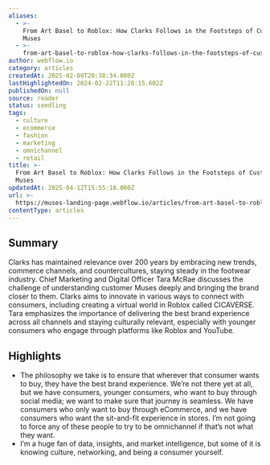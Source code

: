 ```yaml
---
aliases:
  - >-
    From Art Basel to Roblox: How Clarks Follows in the Footsteps of Customer
    Muses
  - >-
    from-art-basel-to-roblox-how-clarks-follows-in-the-footsteps-of-customer-muses
author: webflow.io
category: articles
createdAt: 2025-02-09T20:38:34.000Z
lastHighlightedOn: 2024-02-22T11:28:15.602Z
publishedOn: null
source: reader
status: seedling
tags:
  - culture
  - ecommerce
  - fashion
  - marketing
  - omnichannel
  - retail
title: >-
  From Art Basel to Roblox: How Clarks Follows in the Footsteps of Customer
  Muses
updatedAt: 2025-04-12T15:55:18.000Z
url: >-
  https://muses-landing-page.webflow.io/articles/from-art-basel-to-roblox-how-clarks-follows-in-the-footsteps-of-customer-muses
contentType: articles
---
```

## Summary

Clarks has maintained relevance over 200 years by embracing new trends, commerce channels, and countercultures, staying steady in the footwear industry. Chief Marketing and Digital Officer Tara McRae discusses the challenge of understanding customer Muses deeply and bringing the brand closer to them. Clarks aims to innovate in various ways to connect with consumers, including creating a virtual world in Roblox called CICAVERSE. Tara emphasizes the importance of delivering the best brand experience across all channels and staying culturally relevant, especially with younger consumers who engage through platforms like Roblox and YouTube.

## Highlights

- The philosophy we take is to ensure that wherever that consumer wants to buy, they have the best brand experience. We’re not there yet at all, but we have consumers, younger consumers, who want to buy through social media; we want to make sure that journey is seamless. We have consumers who only want to buy through eCommerce, and we have consumers who want the sit-and-fit experience in stores. I’m not going to force any of these people to try to be omnichannel if that’s not what they want.
- I’m a huge fan of data, insights, and market intelligence, but some of it is knowing culture, networking, and being a consumer yourself.
